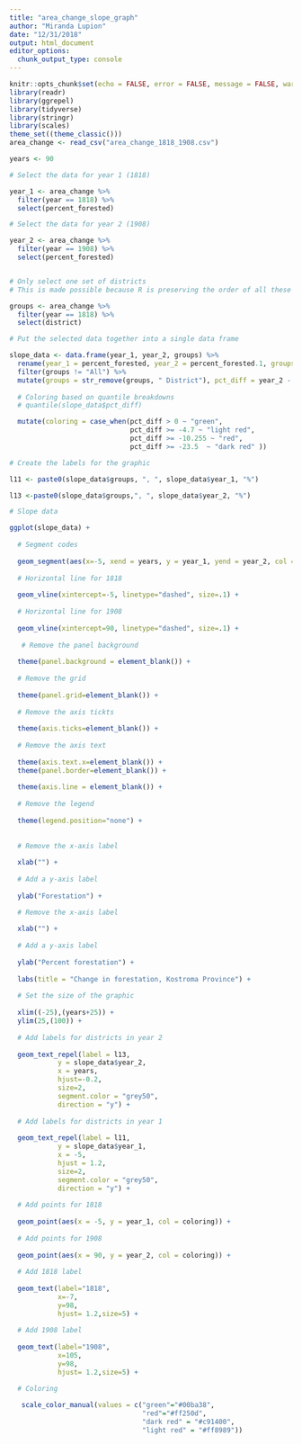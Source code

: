 ```yaml
---
title: "area_change_slope_graph"
author: "Miranda Lupion"
date: "12/31/2018"
output: html_document
editor_options: 
  chunk_output_type: console
---
```


```r
knitr::opts_chunk$set(echo = FALSE, error = FALSE, message = FALSE, warning = FALSE)
library(readr)
library(ggrepel)
library(tidyverse)
library(stringr)
library(scales)
theme_set((theme_classic()))
area_change <- read_csv("area_change_1818_1908.csv")

```


```r
years <- 90

# Select the data for year 1 (1818)

year_1 <- area_change %>%
  filter(year == 1818) %>%
  select(percent_forested)

# Select the data for year 2 (1908)

year_2 <- area_change %>%
  filter(year == 1908) %>%
  select(percent_forested)


# Only select one set of districts 
# This is made possible because R is preserving the order of all these observations 

groups <- area_change %>%
  filter(year == 1818) %>%
  select(district)

# Put the selected data together into a single data frame

slope_data <- data.frame(year_1, year_2, groups) %>%
  rename(year_1 = percent_forested, year_2 = percent_forested.1, groups = district) %>%
  filter(groups != "All") %>%
  mutate(groups = str_remove(groups, " District"), pct_diff = year_2 - year_1) %>%
  
  # Coloring based on quantile breakdowns
  # quantile(slope_data$pct_diff)

  mutate(coloring = case_when(pct_diff > 0 ~ "green",
                              pct_diff >= -4.7 ~ "light red",
                              pct_diff >= -10.255 ~ "red",
                              pct_diff >= -23.5  ~ "dark red" ))

# Create the labels for the graphic

l11 <- paste0(slope_data$groups, ", ", slope_data$year_1, "%")

l13 <-paste0(slope_data$groups,", ", slope_data$year_2, "%")


```


```r

# Slope data

ggplot(slope_data) + 
  
  # Segment codes
  
  geom_segment(aes(x=-5, xend = years, y = year_1, yend = year_2, col = coloring), size=.75) +
  
  # Horizontal line for 1818
  
  geom_vline(xintercept=-5, linetype="dashed", size=.1) + 
  
  # Horizontal line for 1908
  
  geom_vline(xintercept=90, linetype="dashed", size=.1) +
  
   # Remove the panel background
  
  theme(panel.background = element_blank()) +
  
  # Remove the grid
  
  theme(panel.grid=element_blank()) +
  
  # Remove the axis tickts
  
  theme(axis.ticks=element_blank()) +
  
  # Remove the axis text
  
  theme(axis.text.x=element_blank()) +
  theme(panel.border=element_blank()) + 
  
  theme(axis.line = element_blank()) +
  
  # Remove the legend
  
  theme(legend.position="none") +
  
  
  # Remove the x-axis label
  
  xlab("") + 
  
  # Add a y-axis label
  
  ylab("Forestation") + 

  # Remove the x-axis label
  
  xlab("") + 
  
  # Add a y-axis label
  
  ylab("Percent forestation") + 
  
  labs(title = "Change in forestation, Kostroma Province") +
  
  # Set the size of the graphic
  
  xlim((-25),(years+25)) +
  ylim(25,(100)) +
  
  # Add labels for districts in year 2
  
  geom_text_repel(label = l13,
            y = slope_data$year_2,
            x = years, 
            hjust=-0.2,
            size=2,
            segment.color = "grey50",
            direction = "y") +
  
  # Add labels for districts in year 1
  
  geom_text_repel(label = l11,
            y = slope_data$year_1,
            x = -5, 
            hjust = 1.2,
            size=2,
            segment.color = "grey50",
            direction = "y") +
  
  # Add points for 1818
  
  geom_point(aes(x = -5, y = year_1, col = coloring)) +
  
  # Add points for 1908
  
  geom_point(aes(x = 90, y = year_2, col = coloring)) +
  
  # Add 1818 label
  
  geom_text(label="1818", 
            x=-7, 
            y=98,
            hjust= 1.2,size=5) +
  
  # Add 1908 label
  
  geom_text(label="1908", 
            x=105, 
            y=98,
            hjust= 1.2,size=5) +

  # Coloring
  
   scale_color_manual(values = c("green"="#00ba38", 
                                 "red"="#ff250d", 
                                 "dark red" = "#c91400", 
                                 "light red" = "#ff8989")) 


```


